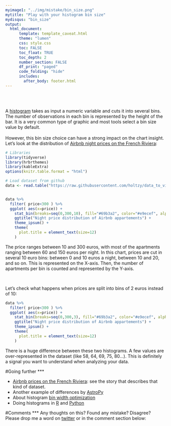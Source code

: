 ```yaml
---
myimage1: "../img/mistake/bin_size.png"
mytitle: "Play with your histogram bin size"
mydisqus: "bin_size"
output:
  html_document:
      template: template_caveat.html
      theme: "lumen"
      css: style.css
      toc: FALSE
      toc_float: TRUE
      toc_depth: 2
      number_section: FALSE
      df_print: "paged"
      code_folding: "hide"
      includes: 
        after_body: footer.html
---
```


<br><br>
<div class="mycontent">
A [histogram](https://www.data-to-viz.com/graph/histogram.html) takes as input a numeric variable and cuts it into several bins. The number of observations in each bin is represented by the height of the bar. It is a very common type of graphic and most tools select a bin size value by default. 
<br><br>
However, this bin size choice can have a strong impact on the chart insight. Let's look at the distribution of [Airbnb night prices on the French Riviera](http://www.data-to-viz.com/story/OneNum.html):

```r
# Libraries
library(tidyverse)
library(hrbrthemes)
library(kableExtra)
options(knitr.table.format = "html")

# Load dataset from github
data <- read.table("https://raw.githubusercontent.com/holtzy/data_to_viz/master/Example_dataset/1_OneNum.csv", header=TRUE)


data %>%
  filter( price<300 ) %>%
  ggplot( aes(x=price)) +
    stat_bin(breaks=seq(0,300,10), fill="#69b3a2", color="#e9ecef", alpha=0.9) +
    ggtitle("Night price distribution of Airbnb appartements") +
    theme_ipsum() +
    theme(
      plot.title = element_text(size=12)
    )
```

The price ranges between 10 and 300 euros, with most of the apartments ranging between 60 and 150 euros per night. In this chart, prices are cut in several 10 euro bins: between 0 and 10 euros a night, between 10 and 20, and so on. This is represented on the X-axis. Then, the number of apartments per bin is counted and represented by the Y-axis.  

<br>

Let’s check what happens when prices are split into bins of 2 euros instead of 10:

```r
data %>%
  filter( price<300 ) %>%
  ggplot( aes(x=price)) +
    stat_bin(breaks=seq(0,300,3), fill="#69b3a2", color="#e9ecef", alpha=0.9) +
    ggtitle("Night price distribution of Airbnb appartements") +
    theme_ipsum() +
    theme(
      plot.title = element_text(size=12)
    )
```

There is a huge difference between these two histograms. A few values are over-represented in the dataset (like 58, 64, 69, 75, 80...). This is definitely a signal you want to understand when analyzing your data.



#Going further
***

- [Airbnb prices on the French Riviera](http://www.data-to-viz.com/story/OneNum.html): see the story that describes that kind of dataset.
- Another example of differences by [AstroPy](http://docs.astropy.org/en/stable/visualization/histogram.html)
- About histogram [bin width optimization](http://176.32.89.45/~hideaki/res/histogram.html)
- Doing histograms in [R](https://www.r-graph-gallery.com/histogram/) and [Python](https://python-graph-gallery.com/histogram/)

#Comments
***
Any thoughts on this? Found any mistake? Disagree? Please drop me a word on [twitter](https://twitter.com/R_Graph_Gallery) or in the comment section below:
<br>




</div>














